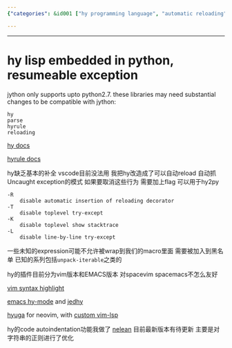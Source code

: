 ```yaml
---
{"categories": &id001 ["hy programming language", "automatic reloading", "exception handling", "automation tool", "expression wrapping", "IDE support", "Vim, Emacs, Neovim's Nelean plugin"], "category": "Programming Languages", "date": "2022-11-25 21:29:13", "description": "The article highlights updates to the hy programming language, introducing features such as automatic reloading and enhanced exception handling. These modifications allow hy to be utilized as an automation tool and overcome constraints with expression wrapping. The improvements also benefit IDE support, particularly in Vim, Emacs, and Neovim's Nelean plugin.", "tags": *id001, "title": "Hy Programming Language Enhancements for Automation and IDE Support"}

---
```


------

# hy lisp embedded in python, resumeable exception

jython only supports upto python2.7. these libraries may need substantial changes to be compatible with jython:

```
hy
parse
hyrule
reloading
```

[hy docs](https://docs.hylang.org/en/stable/api.html#lfor)

[hyrule docs](https://hyrule.readthedocs.io/en/master/index.html#hyrule.control.block)

hy缺乏基本的补全 vscode目前没法用 我把hy改造成了可以自动reload 自动抓Uncaught exception的模式 如果要取消这些行为 需要加上flag 可以用于hy2py

```
-R
    disable automatic insertion of reloading decorator
-T
    disable toplevel try-except
-K
    disable toplevel show stacktrace
-L
    disable line-by-line try-except
```

一些未知的expression可能不允许被wrap到我们的macro里面 需要被加入到黑名单 已知的系列包括`unpack-iterable`之类的

hy的插件目前分为vim版本和EMACS版本 对spacevim spacemacs不怎么友好

[vim syntax highlight](https://github.com/hylang/vim-hy)

[emacs hy-mode](https://github.com/hylang/hy-mode) and [jedhy](https://github.com/ekaschalk/jedhy)

[hyuga](https://github.com/sakuraiyuta/hyuga) for neovim, with [custom vim-lsp](https://www.github.com/sakuraiyuta/vim-lsp-settings/tree/add-lang/hyuga)

hy的code autoindentation功能我做了 [nelean](https://github.com/Jamea4Ever0/nelean) 目前最新版本有待更新 主要是对字符串的正则进行了优化

